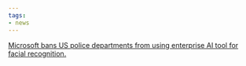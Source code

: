 ```yaml
---
tags:
- news
---
```

[Microsoft bans US police departments from using enterprise AI tool for facial
recognition.](https://techcrunch.com/2024/05/02/microsoft-bans-u-s-police-departments-azure-openai-facial-recognition/)